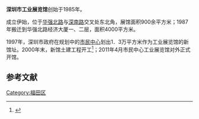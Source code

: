 '''深圳市工业展览馆'''创始于1985年。

成立伊始，位于[[华强北路|华强北路]]与[[深南路|深南路]]交叉处东北角，展馆面积900余平方米；1987年搬迁到华强北路经济大厦一、二层，面积4000平方米。

1997年，深圳市政府在规划中的[[市民中心_(深圳)|市民中心]]划出1．3万平方米作为工业展览馆的新馆址。2000年末，新馆土建工程开工<ref>{{cite book|author1=深圳市地方志编纂委员会|title=深圳市志  第一二产业卷|date=2008|publisher=方志出版社|location=北京|pages=172}}</ref>；2011年4月市民中心工业展览馆对外正式开馆。
{{深圳博物馆}}

== 参考文献 ==
{{reflist}}

[[Category:福田区|Category:福田区]]